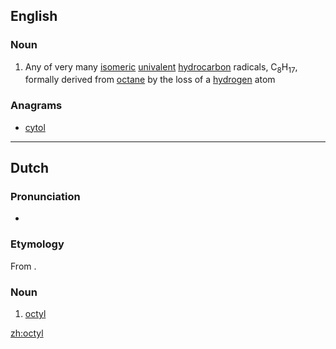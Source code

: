 ==English==

===Noun===
{{en-noun}}

# {{lb|en|organic chemistry}} Any of very many [[isomeric]] [[univalent]] [[hydrocarbon]] radicals, C<sub>8</sub>H<sub>17</sub>, formally derived from [[octane]] by the loss of a [[hydrogen]] atom

===Anagrams===
* [[cytol#English|cytol]]

----

==Dutch==

===Pronunciation===
* {{IPA|lang=nl|/ɔkˈtil/}}
{{hyphenation|oc|tyl|lang=nl}}

===Etymology===
From {{confix|nl|oct|yl}}.

===Noun===
{{nl-noun|n|-|-}}

# {{lb|nl|organic chemistry}} [[#English|octyl]]

[[zh:octyl]]